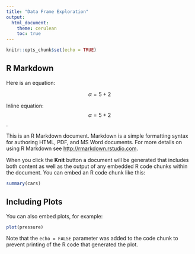 ```yaml
---
title: "Data Frame Exploration"
output: 
  html_document:
    theme: cerulean
    toc: true
---
```


```r
knitr::opts_chunk$set(echo = TRUE)
```

## R Markdown

Here is an equation:

$$\alpha = 5+2$$

Inline equation:  $$\alpha = 5+2$$.

This is an R Markdown document. Markdown is a simple formatting syntax for authoring HTML, PDF, and MS Word documents. For more details on using R Markdown see <http://rmarkdown.rstudio.com>.

When you click the **Knit** button a document will be generated that includes both content as well as the output of any embedded R code chunks within the document. You can embed an R code chunk like this:

```r
summary(cars)
```

## Including Plots

You can also embed plots, for example:

```r
plot(pressure)
```

Note that the `echo = FALSE` parameter was added to the code chunk to prevent printing of the R code that generated the plot.
